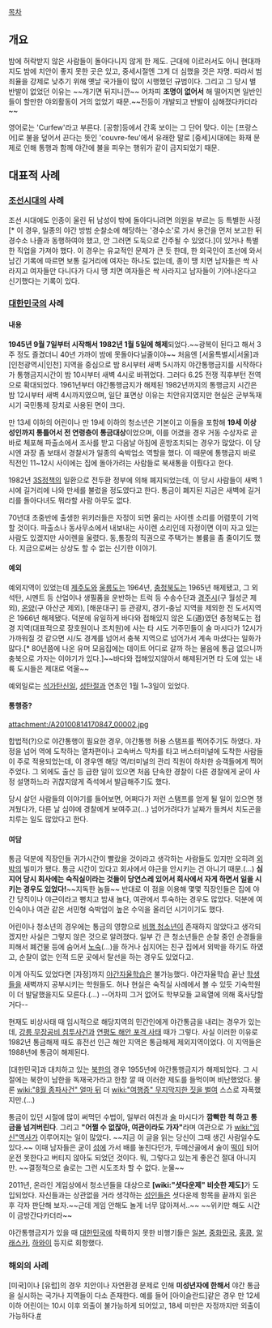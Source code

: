 [[목차]]
== 개요 ==
밤에 허락받지 않은 사람들이 돌아다니지 않게 한 제도. 근대에 이르러서도 아니 현대까지도 밤에 치안이 좋지 못한 곳은 있고, 중세시절엔 그게 더 심했을 것은 자명. 따라서 범죄율을 강제로 낮추기 위해 옛날 국가들이 많이 시행했던 규범이다. 그리고 그 당시 별 반발이 없었던 이유는 ~~개기면 뒤지니깐~~ 어차피 '''조명이 없어서''' 해 떨어지면 일반인들이 할만한 야외활동이 거의 없었기 때문.~~전등이 개발되고 반발이 심해졌다카더라~~

영어로는 'Curfew'라고 부른다. [공항]등에서 간혹 보이는 그 단어 맞다. 이는 [프랑스어]로 불을 덮어서 끈다는 뜻인 'couvre-feu'에서 유래한 말로 [중세]시대에는 화재 문제로 인해 통행과 함께 야간에 불을 피우는 행위가 같이 금지되었기 때문.
== 대표적 사례 ==
=== [[조선]]시대의 사례 ===
조선 시대에도 인종이 울린 뒤 남성이 밖에 돌아다니려면 의원을 부르는 등 특별한 사정[* 이 경우, 일종의 야간 방범 순찰소에 해당하는 '경수소'로 가서 용건을 먼저 보고한 뒤 경수소 나졸과 동행하여야 했고, 안 그러면 도둑으로 간주될 수 있었다.]이 있거나 특별한 직업을 가져야 했다. 이 경우는 유교적인 문제가 큰 듯 한데, 한 외국인이 조선에 와서 남긴 기록에 따르면 보통 길거리에 여자는 하나도 없는데, 종이 땡 치면 남자들은 싹 사라지고 여자들만 다니다가 다시 땡 치면 여자들은 싹 사라지고 남자들이 기어나온다고 신기했다는 기록이 있다.

=== [[대한민국]]의 사례 ===
==== 내용 ====
'''1945년 9월 7일부터 시작해서 1982년 1월 5일에 해제'''되었다.~~광복이 된다고 해서 3주 정도 즐겼더니 40년 가까이 밤에 못돌아다닐줄이야~~ 처음엔 [서울특별시|서울]과 [인천광역시|인천] 지역을 중심으로 밤 8시부터 새벽 5시까지 야간통행금지를 시작하다가 통행금지시간이 밤 10시부터 새벽 4시로 바뀌었다. 그러다 6.25 전쟁 직후부턴 전역으로 확대되었다. 1961년부터 야간통행금지가 해제된 1982년까지의 통행금지 시간은 밤 12시부터 새벽 4시까지였으며, 일단 표면상 이유는 치안유지였지만 현실은 군부독재 시기  국민통제 장치로 사용된 면이 크다.

만 13세 이하의 어린이나 만 19세 이하의 청소년은 기본이고 이들을 포함해 '''19세 이상 성인까지 통틀어서 전 연령층이 통금대상'''이었으며, 이를 어겼을 경우 거동 수상자로 곧바로 체포해 파출소에서 조사를 받고 다음날 아침에 훈방조치되는 경우가 많았다. 이 당시엔 과장 좀 보태서 경찰서가 일종의 숙박업소 역할을 했다. 이 때문에 통행금지 바로 직전인 11~12시 사이에는 집에 돌아가려는 사람들로 북새통을 이뤘다고 한다.

1982년 [[3S정책]]의 일환으로 전두환 정부에 의해 폐지되었는데, 이 당시 사람들이 새벽 1시에 길거리에 나와 만세를 불렀을 정도였다고 한다.  통금이 폐지된 지금은 새벽에 길거리를 돌아다녀도 뭐라할 사람 아무도 없다.

70년대 초중반에 출생한 위키러들은 자정이 되면 울리는 사이렌 소리를 어렴풋이 기억할 것이다. 파출소나 동사무소에서 내보내는 사이렌 소리인데 자정이면 이미 자고 있는 사람도 있겠지만 사이렌을 울렸다. 동,통장의 직권으로 주택가는 볼륨을 좀 줄이기도 했다. 지금으로써는 상상도 할 수 없는 신기한 이야기.

==== 예외 ====
예외지역이 있었는데 [[제주특별자치도|제주도]]와 [[울릉도]]는 1964년, [[충청북도]]는 1965년 해제됐고, 그 외 석탄, 시멘트 등 산업이나 생필품을 운반하는 트럭 등 수송수단과 [[경주시]](구 월성군 제외), [[온양]](구 아산군 제외), [해운대구] 등 관광지, 경기-충남 지역을 제외한 전 도서지역은 1966년 해제됐다. 덕분에 유일하게 바다와 접해있지 않은 도(道)였던 충청북도는 접경 지역(대표적으로 장호원이나 조치원)에 사는 타 시도 거주민들이 술 마시다가 12시가 가까워질 것 같으면 시/도 경계를 넘어서 충북 지역으로 넘어가서 계속 마셨다는 일화가 많다.[* 80년쯤에 나온 유머 모음집에는 데이트 어디로 갈까 하는 물음에 통금 없으니까 충북으로 가자는 이야기가 있다.]~~바다와 접해있지않아서 해제된거면 타 도에 있는 내륙 도시들은 제대로 억울~~

예외일로는 [[석가탄신일]], [[성탄절]]과 연초인 1월 1~3일이 있었다.

==== 통행증? ====
attachment:/A20100814170847_00002.jpg

합법적(?)으로 야간통행이 필요한 경우, 야간통행 허용 스탬프를 찍어주기도 하였다. 자정을 넘어 역에 도착하는 열차편이나 고속버스 막차를 타고 버스터미널에 도착한 사람들이 주로 적용되었는데, 이 경우엔 해당 역/터미널의 관리 직원이 하차한 승객들에게 찍어주었다. 그 외에도 출산 등 급한 일이 있으면 처음 단속한 경찰이 다른 경찰에게 굳이 사정 설명하느라 귀찮지않게 즉석에서 발급해주기도 했다.

당시 살던 사람들의 이야기를 들어보면, 어쩌다가 저런 스탬프를 얻게 될 일이 있으면 챙겨뒀다가, 다른 날 심야에 경찰에게 보여주고(...) 넘어가려다가 날짜가 들켜서 치도곤을 치루는 일도 많았다고 한다.

==== 여담 ====
통금 덕분에 직장인들 귀가시간이 빨랐을 것이라고 생각하는 사람들도 있지만 오히려 [[외박]]의 빌미가 됐다. 통금 시간이 있다고 회사에서 야근을 안시키는 건 아니기 때문.(...) '''심지어 당시 회사에는 숙직실이라는 것들이 당연스레 있어서 회사에서 자게 하면서 일을 시키는 경우도 있었다!'''~~지독한 놈들~~ 반대로 이 점을 이용해 몇몇 직장인들은 집에 야간 당직이나 야근이라고 뻥치고 밤새 놀다, 여관에서 투숙하는 경우도 많았다. 덕분에 여인숙이나 여관 같은 서민형 숙박업이 높은 수익을 올리던 시기이기도 했다.

어린이나 청소년의 경우에는 통금의 영향으로 [[비행 청소년]]이 존재하지 않았다고 생각되겠지만 사실은 그렇지 않은 것으로 알려졌다. 일부 간 큰 청소년들은 순찰 중인 순경들을 피해서 폐건물 등에 숨어서 [[노숙]](...)을 하거나 심지어는 친구 집에서 외박을 하기도 하였고, 순찰이 없는 인적 드문 곳에서 탈선을 하는 경우도 있었다고.

이게 아직도 있었다면 [자정]까지 [[야간자율학습]]은 불가능했다. 야간자율학습 끝난 [[학생]]들을 새벽까지 공부시키는 학원들도. 허나 현실은 숙직실 사례에서 볼 수 있듯 기숙학원이 더 발달했을지도 모른다.(...) --어차피 그거 없어도 학부모들 교육열에 의해 혹사당할거다--

현재도 비상사태 때 임시적으로 해당지역의 민간인에게 야간통금을 내리는 경우가 있는데, [[강릉 무장공비 침투사건]]과 [[연평도 해안 포격 사태]] 때가 그렇다. 사실 이러한 이유로 1982년 통금해제 때도 휴전선 인근 해안 지역은 통금해제 제외지역이었다. 이 지역들은 1988년에 통금이 해제된다.

[대한민국]과 대치하고 있는 [[북한]]의 경우 1955년에 야간통행금지가 해제되었다. 그 시절에는 북한이 남한을 독재국가라고 한창 깔 때 이러한 제도를 들먹이며 비난했었다. 물론 [[wiki:"8월 종파사건" 얼마 뒤]] 더 [[wiki:"여행증" 무지막지한 짓을 벌여]] 스스로 자폭했지만.(...)

통금이 있던 시절에 많이 써먹던 수법이, 일부러 여친과 [[술]] 마시다가 '''깜빡한 척 하고 통금을 넘겨버린다'''. 그리고 '''"어쩔 수 없잖아, 여관이라도 가자"'''라며 여관으로 가 [[wiki:"임신"역사]]가 이루어지는 일이 많았다. ~~지금 이 글을 읽는 당신이 그때 생긴 사람일수도 있다.~~ 이때 남자들은 굳이 [[섬]]에 가서 배를 놓친다던가, 두메산골에서 술이 [[떡]]이 되어 운전 못한다고 버티지 않아도 되었던 것이다. 뭐, 그렇다고 있는게 좋은건 절대 아니지만. ~~결정적으로 솔로는 그런 시도조차 할 수 없다. 눈물~~

2011년, 온라인 게임상에서 청소년들을 대상으로 '''[wiki:"셧다운제" 비슷한 제도]'''가 도입되었다. 자신들과는 상관없을 거라 생각하는 [[성인]]들은 셧다운제 항목을 끝까지 읽은 후 각자 판단해 보자.~~근데 게임 안해도 놀게 너무 많아져서..~~ ~~위키만 해도 시간이 금방간다카더라~~

야간통행금지가 있을 때 [[대한민국]]에 착륙하지 못한 비행기들은 [[일본]], [[중화민국]], [[홍콩]], [[알래스카]], [[하와이]] 등지로 회항했다.

=== 해외의 사례 ===
[미국]이나 [유럽]의 경우 치안이나 자연환경 문제로 인해 '''미성년자에 한해서''' 야간 통금을 실시하는 국가나 지역들이 다소 존재한다. 예를 들어 [아이슬란드]같은 경우 만 12세 이하 어린이는 10시 이후 외출이 불가능하게 되어있고, 18세 미만은 자정까지만 외출이 가능하다.[https://ethandthorn.wordpress.com/2013/05/02/icelandic-children-get-new-curfew/ #]
